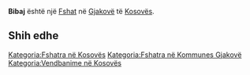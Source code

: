 {{Fshat në Kosovës
 | Emri                = Bibaj
| sqi_N_name = Bibaj
| sqi_N_FULL_NAME_RO = Bibaj
| sqi_N_FULL_NAME_ND_RO = Bibaj
| sqi_N_SORT_NAME_RG = BIBAJ
| sqi_N_FULL_NAME_RG = Bibaj
| sqi_N_FULL_NAME_ND_RG = Bibaj
| sqi_V_name = Bibë
| sqi_V_FULL_NAME_RO = Bibë
| sqi_V_FULL_NAME_ND_RO = Bibe
| sqi_V_SORT_NAME_RG = BIBE
| sqi_V_FULL_NAME_RG = Bibë
| sqi_V_FULL_NAME_ND_RG = Bibe
| srp_N_name = Biba
| srp_N_FULL_NAME_RO = Biba
| srp_N_FULL_NAME_ND_RO = Biba
| srp_N_SORT_NAME_RG = BIBA
| srp_N_FULL_NAME_RG = Biba
| srp_N_FULL_NAME_ND_RG = Biba
| srp_NS_name = Биба
| srp_NS_FULL_NAME_RO = Биба
| srp_NS_FULL_NAME_ND_RO = Биба
| srp_NS_SORT_NAME_RG = БИБА
| srp_NS_FULL_NAME_RG = Биба
| srp_NS_FULL_NAME_ND_RG = Биба

 | Emri (Rasa dhanore) = 
 | Figura              = 
 | Shteti              = Kosovo
 | Komuna              = Gjakovë
 | Kodi postar         = 
 | Sipërfaqja          = 

 | Popullsia           = 

 | Regj. i popullsisë  = 
 | Dend. e popullsisë  = 
 | Faqja zyrtare       = 
 <!--- Koordinatat ----> 
 | Gjerësia            = 42.375556
 | Gjatësia            = 21.195833
 | Lartësia            = 
}}
'''Bibaj''' është një [[Fshat]] në [[Gjakovë]] të [[Kosovës]].

<!-- == Gjeografia == -->
<!-- == Historia == -->
<!-- == Demografia == -->
== Shih edhe ==
{{Komuna Gjakovë}}
{{Kosovo-Administrata-Cung}}

[[Kategoria:Fshatra në Kosovës]]
[[Kategoria:Fshatra në Kommunes Gjakovë]]
[[Kategoria:Vendbanime në Kosovës]]